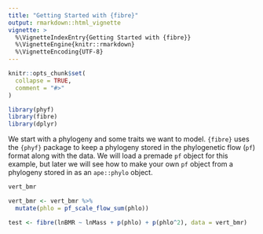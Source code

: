 ```yaml
---
title: "Getting Started with {fibre}"
output: rmarkdown::html_vignette
vignette: >
  %\VignetteIndexEntry{Getting Started with {fibre}}
  %\VignetteEngine{knitr::rmarkdown}
  %\VignetteEncoding{UTF-8}
---
```


```r
knitr::opts_chunk$set(
  collapse = TRUE,
  comment = "#>"
)
```

```r
library(phyf)
library(fibre)
library(dplyr)
```

We start with a phylogeny and some traits we want to model. `{fibre}` uses the `{phyf}` package to keep a phylogeny stored in the phylogenetic flow (`pf`) format along with the data. We will load a premade `pf` object for this example, but later we will see how to make your own `pf` object from a phylogeny stored in as an `ape::phylo` object.

```r
vert_bmr
```
```r
vert_bmr <- vert_bmr %>%
  mutate(phlo = pf_scale_flow_sum(phlo))
```

```r
test <- fibre(lnBMR ~ lnMass + p(phlo) + p(phlo^2), data = vert_bmr)
```


